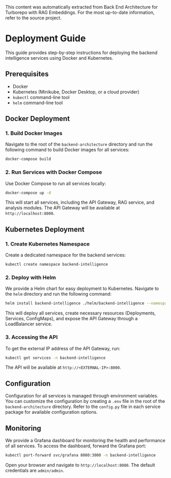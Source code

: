 <Info>
This content was automatically extracted from Back End Architecture for Turborepo with RAG Embeddings.
For the most up-to-date information, refer to the source project.
</Info>

# Deployment Guide

This guide provides step-by-step instructions for deploying the backend intelligence services using Docker and Kubernetes.

## Prerequisites

- Docker
- Kubernetes (Minikube, Docker Desktop, or a cloud provider)
- `kubectl` command-line tool
- `helm` command-line tool

## Docker Deployment

### 1. Build Docker Images

Navigate to the root of the `backend-architecture` directory and run the following command to build Docker images for all services:

```bash
docker-compose build
```

### 2. Run Services with Docker Compose

Use Docker Compose to run all services locally:

```bash
docker-compose up -d
```

This will start all services, including the API Gateway, RAG service, and analysis modules. The API Gateway will be available at `http://localhost:8000`.

## Kubernetes Deployment

### 1. Create Kubernetes Namespace

Create a dedicated namespace for the backend services:

```bash
kubectl create namespace backend-intelligence
```

### 2. Deploy with Helm

We provide a Helm chart for easy deployment to Kubernetes. Navigate to the `helm` directory and run the following command:

```bash
helm install backend-intelligence ./helm/backend-intelligence --namespace backend-intelligence
```

This will deploy all services, create necessary resources (Deployments, Services, ConfigMaps), and expose the API Gateway through a LoadBalancer service.

### 3. Accessing the API

To get the external IP address of the API Gateway, run:

```bash
kubectl get services -n backend-intelligence
```

The API will be available at `http://<EXTERNAL-IP>:8000`.

## Configuration

Configuration for all services is managed through environment variables. You can customize the configuration by creating a `.env` file in the root of the `backend-architecture` directory. Refer to the `config.py` file in each service package for available configuration options.

## Monitoring

We provide a Grafana dashboard for monitoring the health and performance of all services. To access the dashboard, forward the Grafana port:

```bash
kubectl port-forward svc/grafana 8080:3000 -n backend-intelligence
```

Open your browser and navigate to `http://localhost:8080`. The default credentials are `admin/admin`.


